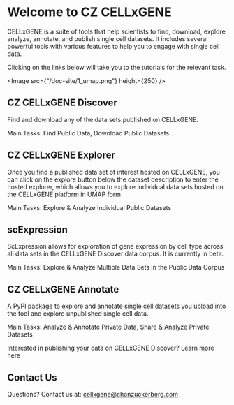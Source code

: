 # Welcome to CZ CELLxGENE

CELLxGENE is a suite of tools that help scientists to find, download, explore, analyze, annotate, and publish single cell datasets. It includes several powerful tools with various features to help you to engage with single cell data.

Clicking on the links below will take you to the tutorials for the relevant task.

<Image src={"/doc-site/1_umap.png"} height={250} />

## CZ CELLxGENE Discover

Find and download any of the data sets published on CELLxGENE.

Main Tasks: <NextLink href="/docs/02__Find%20Published%20Data">Find Public Data</NextLink>, <NextLink href="/docs/03__Download%20Published%20Data">Download Public Datasets</NextLink>

## CZ CELLxGENE Explorer

Once you find a published data set of interest hosted on CELLxGENE, you can click on the explore button below the dataset description to enter the hosted explorer, which allows you to explore individual data sets hosted on the CELLxGENE platform in UMAP form.

Main Tasks: <NextLink href="/docs/04__Analyze%20Public%20Data/4_0__Get%20Started">Explore & Analyze Individual Public Datasets</NextLink>

## scExpression

ScExpression allows for exploration of gene expression by cell type across all data sets in the CELLxGENE Discover data corpus. It is currently in beta.

Main Tasks: <NextLink href="/docs/04__Analyze%20Public%20Data/4_2__scExpression%20Documentation/4_2_1__Get%20Started">Explore & Analyze Multiple Data Sets in the Public Data Corpus</NextLink>

## CZ CELLxGENE Annotate

A PyPI package to explore and annotate single cell datasets you upload into the tool and explore unpublished single cell data.

Main Tasks: <NextLink href="/docs/05__Annotate%20and%20Analyze%20Your%20Data/5_0__Get%20Started">Analyze & Annotate Private Data</NextLink>, <NextLink href="/docs/05__Annotate%20and%20Analyze%20Your%20Data/5_0__Get%20Started">Share & Analyze Private Datasets</NextLink>

Interested in publishing your data on CELLxGENE Discover? <NextLink href="/docs/032__Contribute%20and%20Publish%20Data">Learn more here</NextLink>

## Contact Us

Questions? Contact us at: [cellxgene@chanzuckerberg.com](mailto:cellxgene@chanzuckerberg.com)
